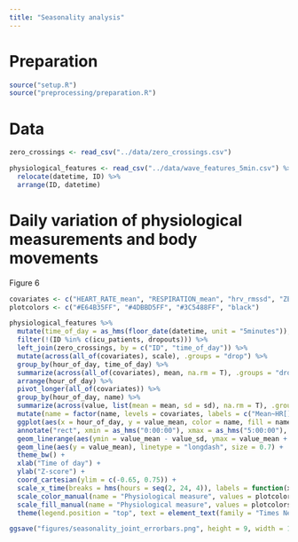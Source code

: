 ```yaml
---
title: "Seasonality analysis"
---
```


# Preparation
```r
source("setup.R")
source("preprocessing/preparation.R")
```

# Data
```r
zero_crossings <- read_csv("../data/zero_crossings.csv")

physiological_features <- read_csv("../data/wave_features_5min.csv") %>%
  relocate(datetime, ID) %>%
  arrange(ID, datetime)
```

# Daily variation of physiological measurements and body movements

Figure 6
```r
covariates <- c("HEART_RATE_mean", "RESPIRATION_mean", "hrv_rmssd", "ZERO_CROSSING_ENERGYTOTAL")
plotcolors <- c("#E64B35FF", "#4DBBD5FF", "#3C5488FF", "black")

physiological_features %>%
  mutate(time_of_day = as_hms(floor_date(datetime, unit = "5minutes")), hour_of_day = as_hms(ceiling_date(datetime, unit = "1 hour")), .after = datetime) %>%
  filter(!(ID %in% c(icu_patients, dropouts))) %>%
  left_join(zero_crossings, by = c("ID", "time_of_day")) %>%
  mutate(across(all_of(covariates), scale), .groups = "drop") %>%
  group_by(hour_of_day, time_of_day) %>%
  summarize(across(all_of(covariates), mean, na.rm = T), .groups = "drop") %>%
  arrange(hour_of_day) %>%
  pivot_longer(all_of(covariates)) %>%
  group_by(hour_of_day, name) %>%
  summarize(across(value, list(mean = mean, sd = sd), na.rm = T), .groups = "drop") %>%
  mutate(name = factor(name, levels = covariates, labels = c("Mean~HR[]", "Mean~HRV~NN[]", "Mean~RF[]", "Body~movement[]"))) %>%
  ggplot(aes(x = hour_of_day, y = value_mean, color = name, fill = name)) +
  annotate("rect", xmin = as_hms("0:00:00"), xmax = as_hms("5:00:00"), ymin = -2, ymax = 2, fill = "grey", alpha = 0.3) +
  geom_linerange(aes(ymin = value_mean - value_sd, ymax = value_mean + value_sd), alpha = 0.7) +
  geom_line(aes(y = value_mean), linetype = "longdash", size = 0.7) +
  theme_bw() +
  xlab("Time of day") +
  ylab("Z-score") +
  coord_cartesian(ylim = c(-0.65, 0.75)) +
  scale_x_time(breaks = hms(hours = seq(2, 24, 4)), labels = function(x) str_extract(x, pattern = "\\d\\d:\\d\\d"), expand = expansion(add = c(0, 0))) +
  scale_color_manual(name = "Physiological measure", values = plotcolors, labels = expression(HR[], HRV[], RF[], Body ~ movement[])) +
  scale_fill_manual(name = "Physiological measure", values = plotcolors, labels = expression(HR[], HRV[], RF[], Body ~ movement[])) +
  theme(legend.position = "top", text = element_text(family = "Times New Roman"))

ggsave("figures/seasonality_joint_errorbars.png", height = 9, width = 15, units = "cm", dpi = 300)
```
